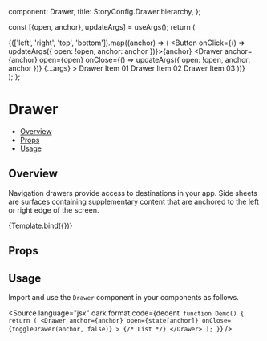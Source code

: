 
  component: Drawer,
  title: StoryConfig.Drawer.hierarchy,
};

<Meta title={meta.title} component={meta.component} />

  const [{open, anchor}, updateArgs] = useArgs();
  return (
    <div>
      {(['left', 'right', 'top', 'bottom']).map((anchor) => (
        <Fragment key={anchor}>
          <Button onClick={() => updateArgs({ open: !open, anchor: anchor })}>{anchor}</Button>
          <Drawer
            anchor={anchor}
            open={open}
            onClose={() => updateArgs({ open: !open, anchor: anchor })}
            {...args}
          >
            <List>
              <ListItem><ListItemText>Drawer Item 01</ListItemText></ListItem>
              <ListItem><ListItemText>Drawer Item 02</ListItemText></ListItem>
              <ListItem><ListItemText>Drawer Item 03</ListItemText></ListItem>
            </List>
          </Drawer>
        </Fragment>
      ))}
    </div>
  );
};

# Drawer

- [Overview](#overview)
- [Props](#props)
- [Usage](#usage)

## Overview

Navigation drawers provide access to destinations in your app. Side sheets are surfaces containing supplementary content
that are anchored to the left or right edge of the screen.

<Canvas>
  <Story name="Overview">{Template.bind({})}</Story>
</Canvas>

## Props

<ArgsTable story="Overview" />

## Usage

Import and use the `Drawer` component in your components as follows.

<Source
  language="jsx"
  dark
  format
  code={dedent`
function Demo() {
  return (
    <Drawer
      anchor={anchor}
      open={state[anchor]}
      onClose={toggleDrawer(anchor, false)}
    >
      {/* List */}
    </Drawer>
  );
}`}
/>
